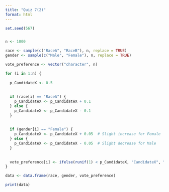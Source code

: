 ```yaml
---
title: "Quiz 7(2)"
format: html
---
```

```r
set.seed(567) 


n <- 1000

race <- sample(c("RaceA", "RaceB"), n, replace = TRUE)
gender <- sample(c("Male", "Female"), n, replace = TRUE)

vote_preference <- vector("character", n)  

for (i in 1:n) {
 
  p_CandidateX <- 0.5 
  
 
  if (race[i] == "RaceA") {
    p_CandidateX <- p_CandidateX + 0.1  
  } else {
    p_CandidateX <- p_CandidateX - 0.1 
  }
  
 
  if (gender[i] == "Female") {
    p_CandidateX <- p_CandidateX + 0.05  # Slight increase for Female
  } else {
    p_CandidateX <- p_CandidateX - 0.05  # Slight decrease for Male
  }
  
  
  vote_preference[i] <- ifelse(runif(1) < p_CandidateX, "CandidateX", "CandidateY")
}

data <- data.frame(race, gender, vote_preference)

print(data)


```

